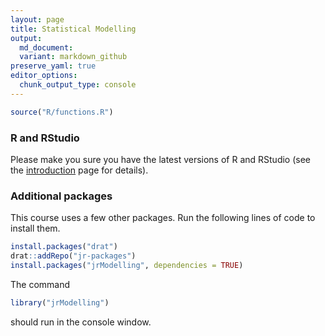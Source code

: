 ```yaml
---
layout: page
title: Statistical Modelling
output:
  md_document:
  variant: markdown_github
preserve_yaml: true
editor_options: 
  chunk_output_type: console
---
```

  ```r
source("R/functions.R")
```

### R and RStudio

Please make you sure you have the latest versions of R and RStudio (see the [introduction](../introduction) page
for details).

### Additional packages

This course uses a few other packages. Run the following lines of code to 
install them.

```r
install.packages("drat")
drat::addRepo("jr-packages")
install.packages("jrModelling", dependencies = TRUE)
```

The command

```r
library("jrModelling")
```
should run in the console window.
